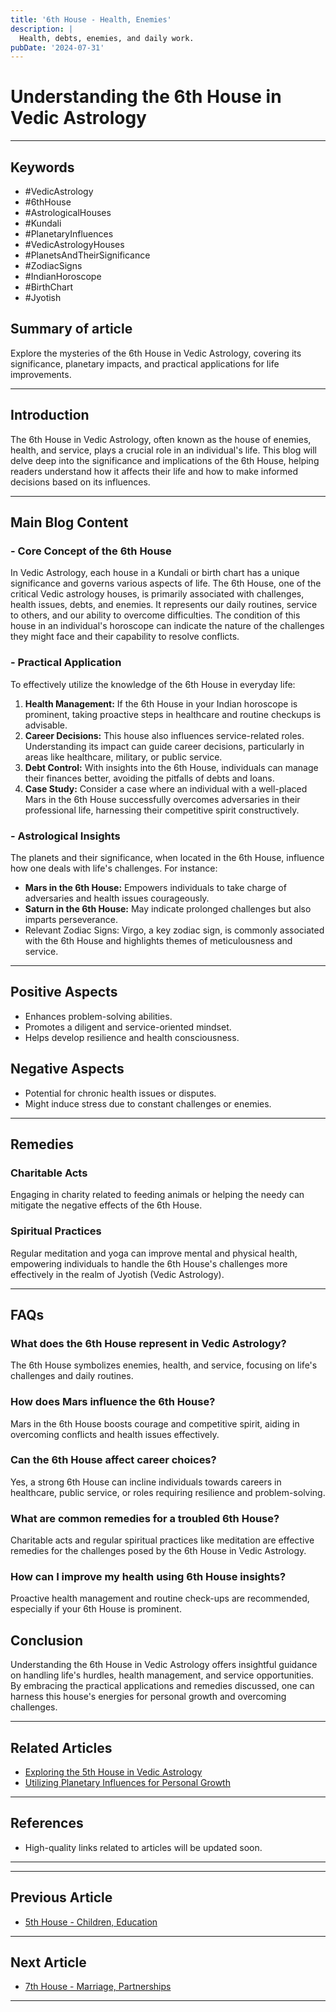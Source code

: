 ```yaml
---
title: '6th House - Health, Enemies'
description: |
  Health, debts, enemies, and daily work.
pubDate: '2024-07-31'
---
```


# Understanding the 6th House in Vedic Astrology

---

## Keywords 
- #VedicAstrology
- #6thHouse
- #AstrologicalHouses
- #Kundali
- #PlanetaryInfluences
- #VedicAstrologyHouses
- #PlanetsAndTheirSignificance
- #ZodiacSigns
- #IndianHoroscope
- #BirthChart
- #Jyotish

## Summary of article
Explore the mysteries of the 6th House in Vedic Astrology, covering its significance, planetary impacts, and practical applications for life improvements.

---

## Introduction
The 6th House in Vedic Astrology, often known as the house of enemies, health, and service, plays a crucial role in an individual's life. This blog will delve deep into the significance and implications of the 6th House, helping readers understand how it affects their life and how to make informed decisions based on its influences.

---

## Main Blog Content

### - Core Concept of the 6th House
In Vedic Astrology, each house in a Kundali or birth chart has a unique significance and governs various aspects of life. The 6th House, one of the critical Vedic astrology houses, is primarily associated with challenges, health issues, debts, and enemies. It represents our daily routines, service to others, and our ability to overcome difficulties. The condition of this house in an individual's horoscope can indicate the nature of the challenges they might face and their capability to resolve conflicts.

### - Practical Application
To effectively utilize the knowledge of the 6th House in everyday life:
1. **Health Management:** If the 6th House in your Indian horoscope is prominent, taking proactive steps in healthcare and routine checkups is advisable.
2. **Career Decisions:** This house also influences service-related roles. Understanding its impact can guide career decisions, particularly in areas like healthcare, military, or public service.
3. **Debt Control:** With insights into the 6th House, individuals can manage their finances better, avoiding the pitfalls of debts and loans.
4. **Case Study:** Consider a case where an individual with a well-placed Mars in the 6th House successfully overcomes adversaries in their professional life, harnessing their competitive spirit constructively.

### - Astrological Insights
The planets and their significance, when located in the 6th House, influence how one deals with life's challenges. For instance:
- **Mars in the 6th House:** Empowers individuals to take charge of adversaries and health issues courageously.
- **Saturn in the 6th House:** May indicate prolonged challenges but also imparts perseverance.
- Relevant Zodiac Signs: Virgo, a key zodiac sign, is commonly associated with the 6th House and highlights themes of meticulousness and service.

---

## Positive Aspects 
- Enhances problem-solving abilities.
- Promotes a diligent and service-oriented mindset.
- Helps develop resilience and health consciousness.

## Negative Aspects 
- Potential for chronic health issues or disputes.
- Might induce stress due to constant challenges or enemies.

---

## Remedies
### Charitable Acts
Engaging in charity related to feeding animals or helping the needy can mitigate the negative effects of the 6th House.

### Spiritual Practices
Regular meditation and yoga can improve mental and physical health, empowering individuals to handle the 6th House's challenges more effectively in the realm of Jyotish (Vedic Astrology).

---

## FAQs 
### What does the 6th House represent in Vedic Astrology?
The 6th House symbolizes enemies, health, and service, focusing on life's challenges and daily routines.

### How does Mars influence the 6th House?
Mars in the 6th House boosts courage and competitive spirit, aiding in overcoming conflicts and health issues effectively.

### Can the 6th House affect career choices?
Yes, a strong 6th House can incline individuals towards careers in healthcare, public service, or roles requiring resilience and problem-solving.

### What are common remedies for a troubled 6th House?
Charitable acts and regular spiritual practices like meditation are effective remedies for the challenges posed by the 6th House in Vedic Astrology.

### How can I improve my health using 6th House insights?
Proactive health management and routine check-ups are recommended, especially if your 6th House is prominent.

## Conclusion
Understanding the 6th House in Vedic Astrology offers insightful guidance on handling life's hurdles, health management, and service opportunities. By embracing the practical applications and remedies discussed, one can harness this house's energies for personal growth and overcoming challenges.

---

## Related Articles
- [Exploring the 5th House in Vedic Astrology](#)
- [Utilizing Planetary Influences for Personal Growth](#)

---

## References
- High-quality links related to articles will be updated soon.

---
---

## Previous Article
- [5th House - Children, Education](/blogs-md/02_Houses/205_5th_House_in_Vedic_Astrology.mdx)

---

## Next Article
- [7th House - Marriage, Partnerships](/blogs-md/02_Houses/207_7th_House_in_Vedic_Astrology.mdx)

---

